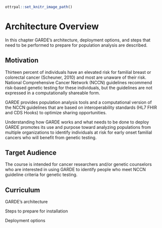 
```r
ottrpal::set_knitr_image_path()
```

# Architecture Overview

In this chapter GARDE’s architecture, deployment options, and steps that need to be performed to prepare for population analysis are described.

## Motivation

Thirteen percent of individuals have an elevated risk for familial breast or colorectal cancer (Scheuner, 2010) and most are unaware of their risk. National Comprehensive Cancer Network (NCCN) guidelines recommend risk-based genetic testing for these individuals, but the guidelines are not expressed in a computationally shareable form.

GARDE provides population analysis tools and a computational version of the NCCN guidelines that are based on interoperability standards (HL7 FHIR and CDS Hooks) to optimize sharing opportunities.

Understanding how GARDE works and what needs to be done to deploy GARDE promotes its use and purpose toward analyzing populations from multiple organizations to identify individuals at risk for early onset familial cancers who will benefit from genetic testing.

## Target Audience  

The course is intended for cancer researchers and/or genetic counselors who are interested in using GARDE to identify people who meet NCCN guideline criteria for genetic testing.

## Curriculum  

GARDE's architecture

Steps to prepare for installation

Deployment options


